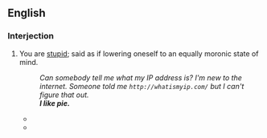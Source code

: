 ==English==

===Interjection===
{{en-interj|head=[[I]] [[like]] [[pie]]}}

# {{pejorative|internet|slang}} You are [[stupid]]; said as if lowering oneself to an equally moronic state of mind.
#: ''Can somebody tell me what my IP address is?  I'm new to the internet.  Someone told me <tt><nowiki>http://whatismyip.com/</nowiki></tt> but I can't figure that out.''
#: '''''I like pie.'''''
#*{{quote-newsgroup|year=2003|date=May 4|author=Brian Link|title=Re: Potpourri|newsgroup=misc.fitness.weights|url=http://groups.google.com/group/misc.fitness.weights/msg/eb3d9a698768b083
|passage=[''replying to: Listen up, fuck for brains !!! Don't make off topic posts to MFW. You stupid cock sucking fool !!! My fist meets your face if you do it again. Got it BOY !!"''] '''I like pie. '''}}
#*{{quote-newsgroup|year=2009|date=August 30|author="Vitriol Trollsbane"|title=Re: Larry Hasn't Changed|newsgroup= alt.online-service.webtv|url=http://groups.google.com/group/alt.online-service.webtv/msg/4ae599199afe9d9c
|passage=[''replying to: Moron you post OFF SUBJECT in here on almost every subject"''] '''I like pie.'''}}